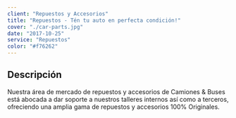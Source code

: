```yaml
---
client: "Repuestos y Accesorios"
title: "Repuestos - Tén tu auto en perfecta condición!"
cover: "./car-parts.jpg"
date: "2017-10-25"
service: "Repuestos"
color: "#f76262"
---
```

## Descripción

Nuestra área de mercado de repuestos y accesorios de Camiones & Buses está abocada a dar soporte a nuestros talleres internos así como a terceros, ofreciendo una amplia gama de repuestos y accesorios 100% Originales.
